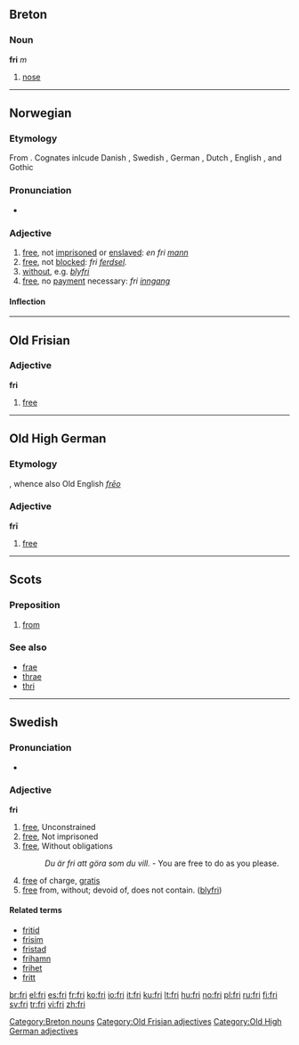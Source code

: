 {{rfc|Norwegian entry should have an independent adverb section}}
==Breton==

===Noun===
'''fri''' ''m''

# [[nose]]

[[Category:Breton nouns]]

----

==Norwegian==

===Etymology===
From {{etyl|gml|no}} {{term|vrī|lang=gml}}. Cognates inlcude Danish {{term|fri|lang=da}}, Swedish {{term|fri|lang=sv}}, German {{term|frei|lang=de}}, Dutch {{term|vrei|lang=nl}}, English {{term|free|lang=en}}, and Gothic {{term|𐍆𐍂𐌴𐌹𐍃|tr=freis|lang=got}}

===Pronunciation===
* {{IPA|/fɾiː/|lang=no}}

===Adjective===
{{infl|no|adjective}}
# [[free]], not [[imprisoned]] or [[enslaved]]: ''en fri [[mann]]''
# [[free]], not [[blocked]]: ''fri [[ferdsel]].''
# [[without]], e.g. ''[[bly]]fri''
# [[free]], no [[payment]] necessary: ''fri [[inngang]]''

====Inflection====
{{no-adj-infl|nb-class=7|nn-class=7}}

----

==Old Frisian==

===Adjective===
'''fri'''

# [[free]]

[[Category:Old Frisian adjectives]]

----

==Old High German==

===Etymology===
{{proto|Germanic|frijaz|lang=ang}}, whence also Old English ''[[frēo]]''

===Adjective===
'''frī'''

# [[free]]

[[Category:Old High German adjectives]]

----

==Scots==

===Preposition===
{{sco-prep}}

# {{South Scots|lang=sco}} [[from]]

===See also===
* [[frae]]
* [[thrae]]
* [[thri]]

----

==Swedish==

===Pronunciation===
* {{audio|Sv-fri.ogg|audio}}

===Adjective===
{{sv-adj|n=fritt}}
'''fri'''

# [[free]], Unconstrained
# [[free]], Not imprisoned
# [[free]], Without obligations
#: ''Du är fri att göra som du vill.'' - You are free to do as you please.
# [[free]] of charge, [[gratis]]
# [[free]] from, without; devoid of, does not contain. ([[blyfri]])

====Related terms====
* [[fritid]]
* [[frisim]]
* [[fristad]]
* [[frihamn]]
* [[frihet]]
* [[fritt#Adverb|fritt]]

<!-- 2 parts of speech in one heading --><!--- which language does this refer to? --->

[[br:fri]]
[[el:fri]]
[[es:fri]]
[[fr:fri]]
[[ko:fri]]
[[io:fri]]
[[it:fri]]
[[ku:fri]]
[[lt:fri]]
[[hu:fri]]
[[no:fri]]
[[pl:fri]]
[[ru:fri]]
[[fi:fri]]
[[sv:fri]]
[[tr:fri]]
[[vi:fri]]
[[zh:fri]]